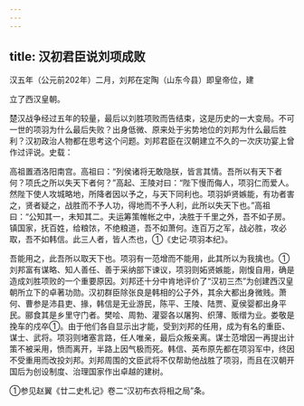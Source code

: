 ```yaml
---
---
---
```

title: 汉初君臣说刘项成败
---



汉五年（公元前202年）二月，刘邦在定陶（山东今县）即皇帝位，建

立了西汉皇朝。

楚汉战争经过五年的较量，最后以刘胜项败而告结束，这是历史的一大变局。不可一世的项羽为什么最后失败？出身低微、原来处于劣势地位的刘邦为什么最后胜利？汉初政治人物都在思考这个问题。刘邦君臣在汉朝建立不久的一次庆功宴上曾作过评说。史载：

高祖置酒洛阳南宫。高祖曰：“列侯诸将无敢隐朕，皆言其情。吾所以有天下者何？项氏之所以失天下者何？”高起、王陵对曰：“陛下慢而侮人，项羽仁而爱人。然陛下使人攻城略地，所降者因以予之，与天下同利也。项羽妒贤嫉能，有功者害之，贤者疑之，战胜而不予人功，得地而不予人利，此所以失天下也。”高祖曰：“公知其一，未知其二。夫运筹策帷帐之中，决胜于千里之外，吾不如子房。镇国家，抚百姓，给粮饻，不绝粮道，吾不如萧何。连百万之军，战必胜，攻必取，吾不如韩信。此三人者，皆人杰也，①《史记·项羽本纪》。

吾能用之，此吾所以取天下也。项羽有一范增而不能用，此其所以为我擒也。①刘邦富有谋略、知人善任、善于采纳部下谏议，项羽则妬贤嫉能，刚愎自用，确是造成刘胜项败的一个重要原因。刘邦还十分中肯地评价了“汉初三杰”为创建西汉皇朝所立下的卓著功勋。汉初群臣除张良是韩相的公子外，其余大都出身微贱。萧何、曹参是沛县吏、掾，韩信是无业游民，陈平、王陵、陆贾、夏侯婴都出身平民。郦食其是乡里守门者。樊哙、周勃、灌婴各以屠狗、织薄、贩缯为业。娄敬是挽车的戍卒①。由于他们各自显示出才能，受到刘邦的任用，成为有名的重臣、谋士、武将。项羽则堵塞言路，任人唯亲，最后众叛亲离。谋士范增因一再提出计策不被采用，愤而离开，半路上因气极而死。韩信、英布原先都在项羽军中，终因不受重用而改投刘邦。刘邦周围的文臣武将不仅帮助他战胜了项羽，而且在汉朝开国后为创设制度、治理国家作出卓越的建树。

①参见赵翼《廿二史札记》卷二“汉初布衣将相之局”条。